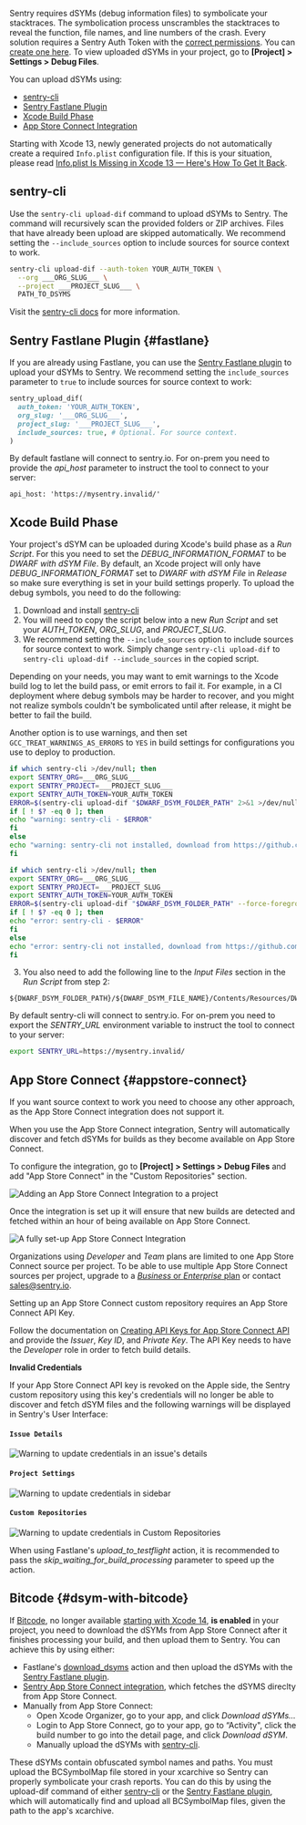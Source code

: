 
Sentry requires dSYMs (debug information files) to symbolicate your stacktraces. The symbolication process unscrambles the stacktraces to reveal the function, file names, and line numbers of the crash.
Every solution requires a Sentry Auth Token with the [correct permissions](/product/cli/dif/#permissions). You can [create one here](https://sentry.io/api/). To view uploaded dSYMs in your project, go to **[Project] > Settings > Debug Files**.

You can upload dSYMs using:

* [sentry-cli](#sentry-cli)
* [Sentry Fastlane Plugin](#fastlane)
* [Xcode Build Phase](#xcode-build-phase)
* [App Store Connect Integration](#bitcode-appstore)

<Note>

Starting with Xcode 13, newly generated projects do not automatically create a required `Info.plist` configuration file.
If this is your situation, please read [Info.plist Is Missing in Xcode 13 — Here's How To Get It Back](https://betterprogramming.pub/info-plist-is-missing-in-xcode-13-heres-how-to-get-it-back-1a7abf3e2514).

</Note>

## sentry-cli

Use the `sentry-cli upload-dif` command to upload dSYMs to Sentry. The command will recursively scan the provided folders or ZIP archives. Files that have already been upload are skipped automatically.
We recommend setting the `--include_sources` option to include sources for <PlatformLink to="/data-management/debug-files/source-context/">source context</PlatformLink> to work.

```bash
sentry-cli upload-dif --auth-token YOUR_AUTH_TOKEN \
  --org ___ORG_SLUG___ \
  --project ___PROJECT_SLUG___ \
  PATH_TO_DSYMS
```

Visit the [sentry-cli docs](/product/cli/dif/#uploading-files) for more information.

## Sentry Fastlane Plugin {#fastlane}

If you are already using Fastlane, you can use the [Sentry Fastlane plugin](https://github.com/getsentry/sentry-fastlane-plugin)
to upload your dSYMs to Sentry.
We recommend setting the `include_sources` parameter to `true` to include sources for <PlatformLink to="/data-management/debug-files/source-context/">source context</PlatformLink> to work:

```ruby
sentry_upload_dif(
  auth_token: 'YOUR_AUTH_TOKEN',
  org_slug: '___ORG_SLUG___',
  project_slug: '___PROJECT_SLUG___',
  include_sources: true, # Optional. For source context.
)
```

<Alert level="" title="On Prem">

By default fastlane will connect to sentry.io. For on-prem you need to provide the _api_host_ parameter to instruct the tool to connect to your server:

```
api_host: 'https://mysentry.invalid/'
```

</Alert>

## Xcode Build Phase

Your project's dSYM can be uploaded during Xcode's build phase as a _Run Script_. For this you need to set the _DEBUG_INFORMATION_FORMAT_ to be _DWARF with dSYM File_. By default, an Xcode project will only have _DEBUG_INFORMATION_FORMAT_ set to _DWARF with dSYM File_ in _Release_ so make sure everything is set in your build settings properly. To upload the debug symbols, you need to do the following:

1.  Download and install [sentry-cli](/product/cli/installation/)
2.  You will need to copy the script below into a new _Run Script_ and set your _AUTH_TOKEN_, _ORG_SLUG_, and _PROJECT_SLUG_.
3.  We recommend setting the `--include_sources` option to include sources for <PlatformLink to="/data-management/debug-files/source-context/">source context</PlatformLink> to work. Simply change `sentry-cli upload-dif` to `sentry-cli upload-dif --include_sources` in the copied script.

<Alert level="" title="Warnings vs. Errors">

Depending on your needs, you may want to emit warnings to the Xcode build log to let the build pass, or emit errors to fail it. For example, in a CI deployment where debug symbols may be harder to recover, and you might not realize symbols couldn't be symbolicated until after release, it might be better to fail the build.

Another option is to use warnings, and then set `GCC_TREAT_WARNINGS_AS_ERRORS` to `YES` in build settings for configurations you use to deploy to production.

</Alert>

```bash {tabTitle:Warn on failures - nonblocking}
if which sentry-cli >/dev/null; then
export SENTRY_ORG=___ORG_SLUG___
export SENTRY_PROJECT=___PROJECT_SLUG___
export SENTRY_AUTH_TOKEN=YOUR_AUTH_TOKEN
ERROR=$(sentry-cli upload-dif "$DWARF_DSYM_FOLDER_PATH" 2>&1 >/dev/null)
if [ ! $? -eq 0 ]; then
echo "warning: sentry-cli - $ERROR"
fi
else
echo "warning: sentry-cli not installed, download from https://github.com/getsentry/sentry-cli/releases"
fi
```

```bash {tabTitle:Error on failures - blocking}
if which sentry-cli >/dev/null; then
export SENTRY_ORG=___ORG_SLUG___
export SENTRY_PROJECT=___PROJECT_SLUG___
export SENTRY_AUTH_TOKEN=YOUR_AUTH_TOKEN
ERROR=$(sentry-cli upload-dif "$DWARF_DSYM_FOLDER_PATH" --force-foreground 2>&1 >/dev/null)
if [ ! $? -eq 0 ]; then
echo "error: sentry-cli - $ERROR"
fi
else
echo "error: sentry-cli not installed, download from https://github.com/getsentry/sentry-cli/releases"
fi
```

3.  You also need to add the following line to the _Input Files_ section in the _Run Script_ from step 2:

[//]: # "Don't use bash here. Clicking the copy button on the code sample with bash"
[//]: # "removes the leading $."

```text
${DWARF_DSYM_FOLDER_PATH}/${DWARF_DSYM_FILE_NAME}/Contents/Resources/DWARF/${TARGET_NAME}
```

<Alert level="" title="Self Hosted">

By default sentry-cli will connect to sentry.io. For on-prem you need to export the _SENTRY_URL_ environment variable to instruct the tool to connect to your server:

```bash
export SENTRY_URL=https://mysentry.invalid/
```

</Alert>

## App Store Connect {#appstore-connect}

<Alert level="" title="Source Context">

If you want <PlatformLink to="/data-management/debug-files/source-context/">source context</PlatformLink> to work you need to choose any other approach, as the App Store Connect integration does not support it.

</Alert>

When you use the App Store Connect integration, Sentry will automatically discover and fetch dSYMs for builds as they become available on App Store Connect.

To configure the integration, go to **[Project] > Settings > Debug Files** and add "App Store Connect" in the "Custom Repositories" section.

![Adding an App Store Connect Integration to a project](adding-asc-repository.png)

Once the integration is set up it will ensure that new builds are detected and fetched within an hour of being available on App Store Connect.

![A fully set-up App Store Connect Integration](asc-repository.png)

<Alert title="Note" level="info">

Organizations using _Developer_ and _Team_ plans are limited to one App Store Connect source per project. To be able to use multiple App Store Connect sources per project, upgrade to a [_Business_ or _Enterprise_ plan](https://sentry.io/pricing/) or contact [sales@sentry.io](mailto:sales@sentry.io).

</Alert>

Setting up an App Store Connect custom repository requires an App Store Connect API Key.

Follow the documentation on [Creating API Keys for App Store Connect API](https://developer.apple.com/documentation/appstoreconnectapi/creating_api_keys_for_app_store_connect_api) and provide the _Issuer_, _Key ID_, and _Private Key_. The API Key needs to have the _Developer_ role in order to fetch build details.

**Invalid Credentials**

If your App Store Connect API key is revoked on the Apple side, the Sentry custom repository using this key's credentials will no longer be able to discover and fetch dSYM files and the following warnings will be displayed in Sentry's User Interface:

#### `Issue Details`

![Warning to update credentials in an issue's details](issue-details-warning.png)

#### `Project Settings`

![Warning to update credentials in sidebar](sidebar-warning.png)

#### `Custom Repositories`

![Warning to update credentials in Custom Repositories](custom-repositories-warning.png)

When using Fastlane's _upload_to_testflight_ action, it is recommended to pass the _skip_waiting_for_build_processing_ parameter to speed up the action.

## Bitcode {#dsym-with-bitcode}

If [Bitcode](https://developer.apple.com/library/ios/documentation/IDEs/Conceptual/AppDistributionGuide/AppThinning/AppThinning.html#//apple_ref/doc/uid/TP40012582-CH35-SW2), no longer available [starting with Xcode 14](https://developer.apple.com/documentation/xcode-release-notes/xcode-14-release-notes), **is enabled** in your project, you need to download the dSYMs from App Store Connect after it finishes processing your build, and then upload them to Sentry.
You can achieve this by using either:

- Fastlane's [download_dsyms](https://docs.fastlane.tools/actions/download_dsyms/) action and then upload the dSYMs with the [Sentry Fastlane plugin](#fastlane).
- [Sentry App Store Connect integration](#appstore-connect), which fetches the dSYMS direclty from App Store Connect.
- Manually from App Store Connect:
  - Open Xcode Organizer, go to your app, and click _Download dSYMs..._
  - Login to App Store Connect, go to your app, go to “Activity", click the build number to go into the detail page, and click _Download dSYM_.
  - Manually upload the dSYMs with [sentry-cli](#sentry-cli).

These dSYMs contain obfuscated symbol names and paths. You must upload the BCSymbolMap file stored in your xcarchive so Sentry can  properly symbolicate your crash reports. You can do this by using the upload-dif command of either [sentry-cli](#sentry-cli) or the [Sentry Fastlane plugin](#fastlane), which will automatically find and upload all BCSymbolMap files, given the path to the app's xcarchive.
